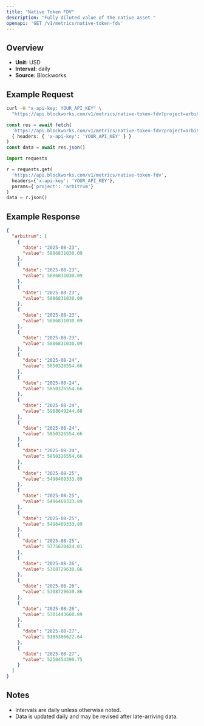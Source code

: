 ```yaml
---
title: "Native Token FDV"
description: "Fully diluted value of the native asset "
openapi: 'GET /v1/metrics/native-token-fdv'
---
```


## Overview

- **Unit:** USD
- **Interval:** daily
- **Source:** Blockworks

## Example Request

<CodeGroup>

```bash cURL
curl -H "x-api-key: YOUR_API_KEY" \
  "https://api.blockworks.com/v1/metrics/native-token-fdv?project=arbitrum"
```

```typescript TypeScript
const res = await fetch(
  'https://api.blockworks.com/v1/metrics/native-token-fdv?project=arbitrum',
  { headers: { 'x-api-key': 'YOUR_API_KEY' } }
)
const data = await res.json()
```

```python Python
import requests

r = requests.get(
  'https://api.blockworks.com/v1/metrics/native-token-fdv',
  headers={'x-api-key': 'YOUR_API_KEY'},
  params={'project': 'arbitrum'}
)
data = r.json()
```

</CodeGroup>

## Example Response

```json
{
  "arbitrum": [
    {
      "date": "2025-08-23",
      "value": 5886831030.09
    },
    {
      "date": "2025-08-23",
      "value": 5886831030.09
    },
    {
      "date": "2025-08-23",
      "value": 5886831030.09
    },
    {
      "date": "2025-08-23",
      "value": 5886831030.09
    },
    {
      "date": "2025-08-23",
      "value": 5886831030.09
    },
    {
      "date": "2025-08-24",
      "value": 5850326554.66
    },
    {
      "date": "2025-08-24",
      "value": 5850326554.66
    },
    {
      "date": "2025-08-24",
      "value": 5988649244.88
    },
    {
      "date": "2025-08-24",
      "value": 5850326554.66
    },
    {
      "date": "2025-08-24",
      "value": 5850326554.66
    },
    {
      "date": "2025-08-25",
      "value": 5496469333.89
    },
    {
      "date": "2025-08-25",
      "value": 5496469333.89
    },
    {
      "date": "2025-08-25",
      "value": 5496469333.89
    },
    {
      "date": "2025-08-25",
      "value": 5775620424.01
    },
    {
      "date": "2025-08-26",
      "value": 5308729630.86
    },
    {
      "date": "2025-08-26",
      "value": 5308729630.86
    },
    {
      "date": "2025-08-26",
      "value": 5301443660.89
    },
    {
      "date": "2025-08-27",
      "value": 5185386622.64
    },
    {
      "date": "2025-08-27",
      "value": 5250454390.75
    }
  ]
}
```

## Notes
- Intervals are daily unless otherwise noted.
- Data is updated daily and may be revised after late-arriving data.
